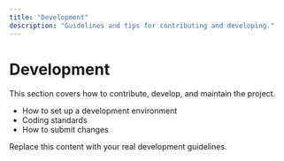 ```yaml
---
title: "Development"
description: "Guidelines and tips for contributing and developing."
---
```


# Development

This section covers how to contribute, develop, and maintain the project.

- How to set up a development environment
- Coding standards
- How to submit changes

<Info>
Replace this content with your real development guidelines.
</Info>
